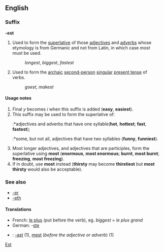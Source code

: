 ==English==
===Suffix===
'''-est'''

#Used to form the [[superlative]] of those [[adjective]]s and [[adverb]]s whose etymology is from Germanic and not from Latin, in which case ''most'' must be used.
#:''longest'', ''biggest'', ''fastest''
#Used to form the [[archaic]] [[second-person]] [[singular]] [[present tense]] of verbs.
#:''goest'', ''makest''

====Usage notes====
#Final ''y'' becomes ''i'' when this suffix is added ('''easy''', '''easiest''').
#This suffix may be used to form the superlative of:
#:*adjectives and adverbs that have one syllable('''hot''', '''hottest'''; '''fast''', '''fastest''');
#:*some, but not all, adjectives that have two syllables ('''funny''', '''funniest''').
#Most longer adjectives, and adjectives that are participles, form the superlative using '''most''' ('''enormous''', '''most enormous'''; '''burnt''', '''most burnt'''; '''freezing''', '''most freezing''').
#If in doubt, use '''most''' instead ('''thirsty''' may become '''thirstiest''' but '''most thirsty''' would also be acceptable).

===See also===
*[[-er]]
*[[-eth]]

====Translations====
*French: [[le plus]] (put before the verb), eg. ''biggest'' = ''le plus grand''
*German: -[[ste]]
*{{sv}}: [[-ast]] (1), [[mest]] (''before the adjective or adverb'') (1)

[[Category:English suffixes|Est]]